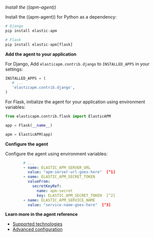 
*Install the ((apm-agent))*

Install the ((apm-agent)) for Python as a dependency:

```python
# Django
pip install elastic-apm

# Flask
pip install elastic-apm[flask]
```

**Add the agent to your application**

For Django, Add `elasticapm.contrib.django` to `INSTALLED_APPS` in your settings:

```python
INSTALLED_APPS = (
   # ...
   'elasticapm.contrib.django',
)
```

For Flask, initialize the agent for your application using environment variables:

```python
from elasticapm.contrib.flask import ElasticAPM

app = Flask(__name__)

apm = ElasticAPM(app)
```

**Configure the agent**

Configure the agent using environment variables:

```yml
        # ...
        - name: ELASTIC_APM_SERVER_URL
          value: "apm-server-url-goes-here"  [^1]
        - name: ELASTIC_APM_SECRET_TOKEN
          valueFrom:
            secretKeyRef:
              name: apm-secret
              key: ELASTIC_APM_SECRET_TOKEN  [^2]
        - name: ELASTIC_APM_SERVICE_NAME
          value: "service-name-goes-here"  [^3]
```
[^1]: Defaults to `http://localhost:8200`
[^2]: Pass in `ELASTIC_APM_SECRET_TOKEN` from the `apm-secret` keystore created previously
[^3]: Allowed characters: a-z, A-Z, 0-9, -, _, and space

**Learn more in the agent reference**

* [Supported technologies](((apm-py-ref-v))/supported-technologies.html)
* [Advanced configuration](((apm-py-ref-v))/configuration.html)

